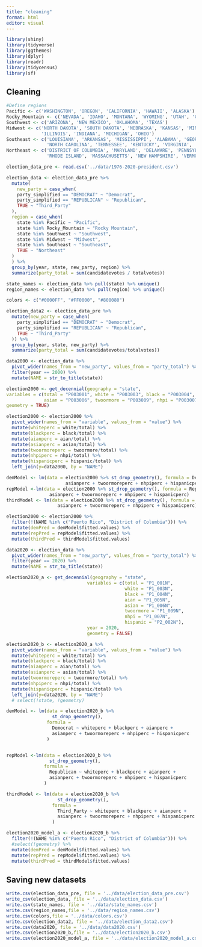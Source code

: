 ```yaml
---
title: "cleaning"
format: html
editor: visual
---
```


```r
library(shiny)
library(tidyverse)
library(ggthemes)
library(dplyr)
library(readr)
library(tidycensus)
library(sf)
```

## Cleaning

```r
#Define regions
Pacific <- c('WASHINGTON', 'OREGON', 'CALIFORNIA', 'HAWAII', 'ALASKA')
Rocky_Mountain <- c('NEVADA', 'IDAHO', 'MONTANA', 'WYOMING', 'UTAH', 'COLORADO')
Southwest <- c('ARIZONA', 'NEW MEXICO', 'OKLAHOMA', 'TEXAS')
Midwest <- c('NORTH DAKOTA', 'SOUTH DAKOTA', 'NEBRASKA', 'KANSAS', 'MINNESOTA', 'IOWA', 'MISSOURI', 'WISCONSIN', 
             'ILLINOIS', 'INDIANA', 'MICHIGAN', 'OHIO')
Southeast <- c('LOUISIANA', 'ARKANSAS', 'MISSISSIPPI', 'ALABAMA', 'GEORGIA', 'FLORIDA', 'SOUTH CAROLINA', 
               'NORTH CAROLINA', 'TENNESSEE', 'KENTUCKY', 'VIRGINIA', 'WEST VIRGINIA')
Northeast <- c('DISTRICT OF COLUMBIA', 'MARYLAND', 'DELAWARE', 'PENNSYLVANIA', 'NEW JERSEY', 'NEW YORK', 'CONNECTICUT',
               'RHODE ISLAND', 'MASSACHUSETTS', 'NEW HAMPSHIRE', 'VERMONT', 'MAINE')
```

```r
election_data_pre <- read.csv('../data/1976-2020-president.csv')

election_data <- election_data_pre %>% 
  mutate(
    new_party = case_when(
    party_simplified == "DEMOCRAT" ~ "Democrat",
    party_simplified == "REPUBLICAN" ~ "Republican",
    TRUE ~ "Third_Party"
  ),
  region = case_when(
    state %in% Pacific ~ "Pacific",
    state %in% Rocky_Mountain ~ "Rocky Mountain",
    state %in% Southwest ~ "Southwest",
    state %in% Midwest ~ "Midwest",
    state %in% Southeast ~ "Southeast",
    TRUE ~ "Northeast"
  )
  ) %>% 
  group_by(year, state, new_party, region) %>% 
  summarize(party_total = sum(candidatevotes / totalvotes))

```

```r
state_names <- election_data %>% pull(state) %>% unique()
region_names <- election_data %>% pull(region) %>% unique() 
```

```r
colors <- c("#0000FF", "#FF0000", "#808080")
```

```r
election_data2 <- election_data_pre %>% 
  mutate(new_party = case_when(
    party_simplified == "DEMOCRAT" ~ "Democrat",
    party_simplified == "REPUBLICAN" ~ "Republican",
    TRUE ~ "Third_Party"
  )) %>% 
  group_by(year, state, new_party) %>% 
  summarize(party_total = sum(candidatevotes/totalvotes))


```

```r
data2000 <- election_data %>% 
  pivot_wider(names_from = "new_party", values_from = "party_total") %>% 
  filter(year == 2000) %>% 
  mutate(NAME = str_to_title(state))

election2000 <- get_decennial(geography = "state", 
variables = c(total = "P003001", white = "P003003", black = "P003004", aian = "P003005", 
              asian = "P003006", twoormore = "P003009", nhpi = "P003007", hispanic = "P004002"), year = 2000,
geometry = TRUE)

election2000 <- election2000 %>% 
  pivot_wider(names_from = "variable", values_from = "value") %>% 
  mutate(whiteperc = white/total) %>% 
  mutate(blackperc = black/total) %>% 
  mutate(aianperc = aian/total) %>% 
  mutate(asianperc = asian/total) %>% 
  mutate(twoormoreperc = twoormore/total) %>% 
  mutate(nhpiperc = nhpi/total) %>% 
  mutate(hispanicperc = hispanic/total) %>% 
  left_join(y=data2000, by = "NAME")

demModel <- lm(data = election2000 %>% st_drop_geometry(), formula = Democrat ~ whiteperc + blackperc + aianperc +
                      asianperc + twoormoreperc + nhpiperc + hispanicperc)
repModel <-lm(data = election2000 %>% st_drop_geometry(), formula = Republican ~ whiteperc + blackperc + aianperc +
                asianperc + twoormoreperc + nhpiperc + hispanicperc)
thirdModel <- lm(data = election2000 %>% st_drop_geometry(), formula = Third_Party ~ whiteperc + blackperc + aianperc +
                   asianperc + twoormoreperc + nhpiperc + hispanicperc)

election2000 <- election2000 %>% 
  filter(!(NAME %in% c("Puerto Rico", "District of Columbia"))) %>% 
  mutate(demPred = demModel$fitted.values) %>% 
  mutate(repPred = repModel$fitted.values) %>% 
  mutate(thirdPred = thirdModel$fitted.values)
```

```r
data2020 <- election_data %>% 
  pivot_wider(names_from = "new_party", values_from = "party_total") %>% 
  filter(year == 2020) %>% 
  mutate(NAME = str_to_title(state))
```

```r
election2020_a <- get_decennial(geography = "state", 
                              variables = c(total = "P1_001N",
                                            white = "P1_003N",
                                            black = "P1_004N",
                                            aian = "P1_005N", 
                                            asian = "P1_006N", 
                                            twoormore = "P1_009N",
                                            nhpi = "P1_007N",
                                            hispanic = "P2_002N"),
                              year = 2020,
                              geometry = FALSE)

election2020_b <- election2020_a %>% 
  pivot_wider(names_from = "variable", values_from = "value") %>% 
  mutate(whiteperc = white/total) %>% 
  mutate(blackperc = black/total) %>% 
  mutate(aianperc = aian/total) %>% 
  mutate(asianperc = asian/total) %>% 
  mutate(twoormoreperc = twoormore/total) %>% 
  mutate(nhpiperc = nhpi/total) %>% 
  mutate(hispanicperc = hispanic/total) %>% 
  left_join(y=data2020, by = "NAME") 
  # select(!state, !geometry)

demModel <- lm(data = election2020_b %>% 
                 st_drop_geometry(),
               formula = 
                 Democrat ~ whiteperc + blackperc + aianperc +
                 asianperc + twoormoreperc + nhpiperc + hispanicperc
               )


repModel <-lm(data = election2020_b %>% 
                st_drop_geometry(),
              formula =
                Republican ~ whiteperc + blackperc + aianperc +
                asianperc + twoormoreperc + nhpiperc + hispanicperc
              )

thirdModel <- lm(data = election2020_b %>% 
                   st_drop_geometry(), 
                 formula = 
                   Third_Party ~ whiteperc + blackperc + aianperc +
                   asianperc + twoormoreperc + nhpiperc + hispanicperc
                 )

election2020_model_a <- election2020_b %>% 
  filter(!(NAME %in% c("Puerto Rico", "District of Columbia"))) %>% 
  #select(!geometry) %>%
  mutate(demPred = demModel$fitted.values) %>% 
  mutate(repPred = repModel$fitted.values) %>% 
  mutate(thirdPred = thirdModel$fitted.values)
```

## Saving new datasets

```r
write.csv(election_data_pre, file = '../data/election_data_pre.csv')
write_csv(election_data, file = '../data/election_data.csv')
write.csv(state_names, file = '../data/state_names.csv')
write.csv(region_names,file = '../data/region_names.csv')
write.csv(colors,file = '../data/colors.csv')
write.csv(election_data2, file = '../data/election_data2.csv')
write.csv(data2020, file = '../data/data2020.csv')
write.csv(election2020_b,file = '../data/election2020_b.csv')
write.csv(election2020_model_a, file = '../data/election2020_model_a.csv')



```
